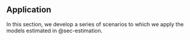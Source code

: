## Application {#sec-scenarios}

In this section, we develop a series of scenarios to which we apply the models
estimated in @sec-estimation.
